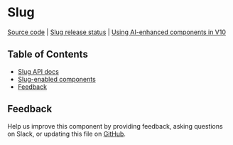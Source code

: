 # Slug

[Source code](https://github.com/carbon-design-system/carbon/tree/main/packages/react/src/components/Slug)
|
[Slug release status](https://airtable.com/appCAqlGVN8tRUbAp/shr71ZyLlIGORz3Vh/tblHqPusgkK8hIeHo)
|
[Using AI-enhanced components in V10](https://github.com/carbon-design-system/carbon-for-ai/blob/main/docs/support-for-carbon-v10.md)

## Table of Contents

- [Slug API docs](https://react.carbondesignsystem.com/?path=/story/experimental-unstable-slug--overview)
- [Slug-enabled components](https://react.carbondesignsystem.com/?path=/story/experimental-unstable-slug-examples--overview)
- [Feedback](#feedback)

## Feedback

Help us improve this component by providing feedback, asking questions on Slack,
or updating this file on
[GitHub](https://github.com/carbon-design-system/carbon/edit/main/packages/react/src/components/Slug/SlugForm.mdx).
